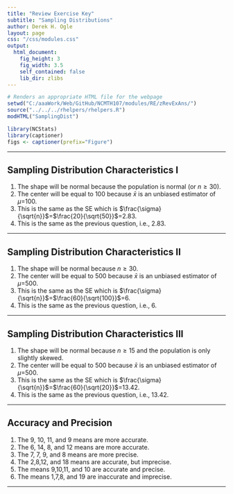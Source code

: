 ```yaml
---
title: "Review Exercise Key"
subtitle: "Sampling Distributions"
author: Derek H. Ogle
layout: page
css: "/css/modules.css"
output:
  html_document:
    fig_height: 3
    fig_width: 3.5
    self_contained: false
    lib_dir: zlibs
---
```


```r
# Renders an appropriate HTML file for the webpage
setwd("C:/aaaWork/Web/GitHub/NCMTH107/modules/RE/zRevExAns/")
source("../../../rhelpers/rhelpers.R")
modHTML("SamplingDist")
```
```r
library(NCStats)
library(captioner)
figs <- captioner(prefix="Figure")
```

----

## Sampling Distribution Characteristics I

1. The shape will be normal because the population is normal (or $n\geq30$).
1. The center will be equal to 100 because $\bar{x}$ is an unbiased estimator of $\mu$=100.
1. This is the same as the SE which is $\frac{\sigma}{\sqrt{n}}$=$\frac{20}{\sqrt{50}}$=2.83.
1. This is the same as the previous question, i.e., 2.83.

----

## Sampling Distribution Characteristics II

  1. The shape will be normal because $n\geq30$.
  1. The center will be equal to 500 because $\bar{x}$ is an unbiased estimator of $\mu$=500.
  1. This is the same as the SE which is $\frac{\sigma}{\sqrt{n}}$=$\frac{60}{\sqrt{100}}$=6.
  1. This is the same as the previous question, i.e., 6.

----

## Sampling Distribution Characteristics III

1. The shape will be normal because $n\geq15$ and the population is only slightly skewed.
1. The center will be equal to 500 because $\bar{x}$ is an unbiased estimator of $\mu$=500.
1. This is the same as the SE which is $\frac{\sigma}{\sqrt{n}}$=$\frac{60}{\sqrt{20}}$=13.42.
1. This is the same as the previous question, i.e., 13.42.

----

## Accuracy and Precision

1. The 9, 10, 11, and 9 means are more accurate.
1. The 6, 14, 8, and 12 means are more accurate.
1. The 7, 7, 9, and 8 means are more precise.
1. The 2,8,12, and 18 means are accurate, but imprecise.
1. The means 9,10,11, and 10 are accurate and precise.
1. The means 1,7,8, and 19 are inaccurate and imprecise.

----
